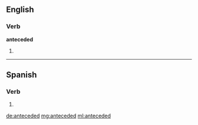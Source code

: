 ==English==

===Verb===
'''anteceded'''

# {{past of|antecede}}

----

==Spanish==

===Verb===
{{es-verb-form|anteceder}}

# {{es-verb form of|region=Spain|ending=er|mood=imperative|sense=affirmative|pers=2|formal=no|number=plural|[[anteceder]]}}

[[de:anteceded]]
[[mg:anteceded]]
[[ml:anteceded]]